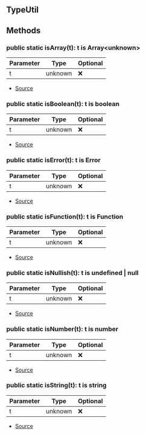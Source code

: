 ## TypeUtil





## Methods
### public static isArray(t): t is Array\<unknown>
| Parameter | Type | Optional |
| ----------- | ----------- | ----------- |
| t | unknown | ❌ |


- [Source](https://github.com/Androz2091/discord-player/blob/fe42dd7/packages/discord-player/src/utils/TypeUtil.ts#L27)
### public static isBoolean(t): t is boolean
| Parameter | Type | Optional |
| ----------- | ----------- | ----------- |
| t | unknown | ❌ |


- [Source](https://github.com/Androz2091/discord-player/blob/fe42dd7/packages/discord-player/src/utils/TypeUtil.ts#L19)
### public static isError(t): t is Error
| Parameter | Type | Optional |
| ----------- | ----------- | ----------- |
| t | unknown | ❌ |


- [Source](https://github.com/Androz2091/discord-player/blob/fe42dd7/packages/discord-player/src/utils/TypeUtil.ts#L31)
### public static isFunction(t): t is Function
| Parameter | Type | Optional |
| ----------- | ----------- | ----------- |
| t | unknown | ❌ |


- [Source](https://github.com/Androz2091/discord-player/blob/fe42dd7/packages/discord-player/src/utils/TypeUtil.ts#L7)
### public static isNullish(t): t is undefined \| null
| Parameter | Type | Optional |
| ----------- | ----------- | ----------- |
| t | unknown | ❌ |


- [Source](https://github.com/Androz2091/discord-player/blob/fe42dd7/packages/discord-player/src/utils/TypeUtil.ts#L23)
### public static isNumber(t): t is number
| Parameter | Type | Optional |
| ----------- | ----------- | ----------- |
| t | unknown | ❌ |


- [Source](https://github.com/Androz2091/discord-player/blob/fe42dd7/packages/discord-player/src/utils/TypeUtil.ts#L11)
### public static isString(t): t is string
| Parameter | Type | Optional |
| ----------- | ----------- | ----------- |
| t | unknown | ❌ |


- [Source](https://github.com/Androz2091/discord-player/blob/fe42dd7/packages/discord-player/src/utils/TypeUtil.ts#L15)